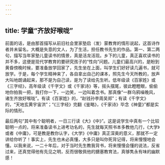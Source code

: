 ```yaml
---
---
---
```

title: 学童“齐放好喉咙”
---




前面的话，是由那首描写从前旧社会里家塾启（发）蒙教育的情形说起，这首诗作者并未留名，大概是失意的文人，为了生活，担任教书先生的作品。第一、第二两句，描写当年家塾儿童读书的情景，真是活龙活现。乡下的儿童，真正喜欢读书的并不多，这便是现代学教育的要研究孩子的“性向”问题。儿童们最高兴的，是盼到黄昏傍晚时候，要准备放学回家了，先生坐在上面，叫学生们好好读几遍书，就可放学。于是，每个学生精神来了，各自拿出自己的课本，照先生今天所教的，放声大叫地朗诵起来，那不是为自己读，是为了读给先生听。低年级读《百家姓》或《三字经》，高年级读《千字文》或《千家诗》等，摇头摆尾，彼此瞪瞪眼，偷偷地你拍我一把，我打你一下，一边笑，一边叫着念书。那真像“一群乌鸦噪晚风，诸生齐放好喉咙”。有读《百家姓》的，“赵钱孙李周吴郑”；有读《千字文》的，“天地玄黄宇宙洪”；“《三字经》完翻《鉴略》，《千家诗》毕念《神童》”都是实际的情形。

最后两句“其中有个聪明者，一日三行读《大》《中》”。这是说学生中真有一个比较聪明一点的，将来准备读书上进考功名的，先生就每天照书本多教他几行，《大学》或者《中庸》，可是教是教你认字，《大学》《中庸》真正深奥的意义，那就不一定讲给你听了！事实上，先生也未必真懂，大多只是叫你死背记得，将来慢慢地会懂。以我来说，一二十年后，对于当时先生教我背书，将来慢慢会懂的说法，反省过来，还真觉得他有先见之明，反而很敬佩他的搪塞教育法，真够隽永有味的幽默感！